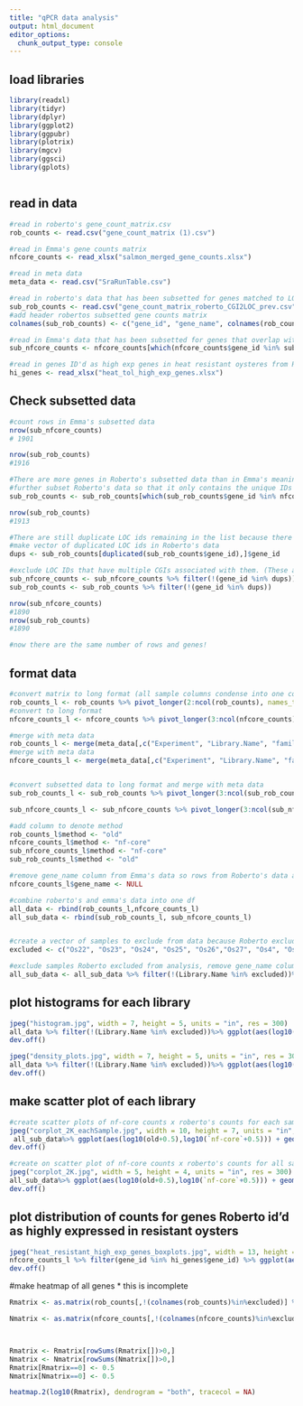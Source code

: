 ```yaml
---
title: "qPCR data analysis"
output: html_document
editor_options: 
  chunk_output_type: console
---
```


## load libraries
```r
library(readxl)
library(tidyr)
library(dplyr)
library(ggplot2)
library(ggpubr)
library(plotrix)
library(mgcv)
library(ggsci)
library(gplots)



```


## read in data

```r
#read in roberto's gene_count_matrix.csv
rob_counts <- read.csv("gene_count_matrix (1).csv")

#read in Emma's gene counts matrix
nfcore_counts <- read_xlsx("salmon_merged_gene_counts.xlsx")

#read in meta data
meta_data <- read.csv("SraRunTable.csv")

#read in roberto's data that has been subsetted for genes matched to LOC IDs using the genome compare files (see jupyter notebook)
sub_rob_counts <- read.csv("gene_count_matrix_roberto_CGI2LOC_prev.csv", header =F)
#add header robertos subsetted gene counts matrix
colnames(sub_rob_counts) <- c("gene_id", "gene_name", colnames(rob_counts[,2:ncol(rob_counts)]))

#read in Emma's data that has been subsetted for genes that overlap with roberto's subsetted genes
sub_nfcore_counts <- nfcore_counts[which(nfcore_counts$gene_id %in% sub_rob_counts$gene_id),]

#read in genes ID'd as high exp genes in heat resistant oysteres from Roberto's paper (copied from supp table 6)
hi_genes <- read_xlsx("heat_tol_high_exp_genes.xlsx")

```


## Check subsetted data
```r
#count rows in Emma's subsetted data
nrow(sub_nfcore_counts)
# 1901

nrow(sub_rob_counts)
#1916

#There are more genes in Roberto's subsetted data than in Emma's meaning some LOC ids are listed multiple times
#further subset Roberto's data so that it only contains the unique IDs that are in Emma's subsetted data
sub_rob_counts <- sub_rob_counts[which(sub_rob_counts$gene_id %in% nfcore_counts$gene_id),]

nrow(sub_rob_counts)
#1913

#There are still duplicate LOC ids remaining in the list because there are still more genes in Roberto's data
#make vector of duplicated LOC ids in Roberto's data
dups <- sub_rob_counts[duplicated(sub_rob_counts$gene_id),]$gene_id

#exclude LOC IDs that have multiple CGIs associated with them. (These are genes that were previously annotated as multiple genes and are now merged into one)
sub_nfcore_counts <- sub_nfcore_counts %>% filter(!(gene_id %in% dups))
sub_rob_counts <- sub_rob_counts %>% filter(!(gene_id %in% dups))

nrow(sub_nfcore_counts)
#1890
nrow(sub_rob_counts)
#1890

#now there are the same number of rows and genes!
```


## format data
```r
#convert matrix to long format (all sample columns condense into one column with counts in another column)
rob_counts_l <- rob_counts %>% pivot_longer(2:ncol(rob_counts), names_to = "Library.Name", values_to = "counts")
#convert to long format
nfcore_counts_l <- nfcore_counts %>% pivot_longer(3:ncol(nfcore_counts), names_to = "Experiment", values_to = "counts")

#merge with meta data
rob_counts_l <- merge(meta_data[,c("Experiment", "Library.Name", "family", "timepoint..day.","trait")], rob_counts_l, by = "Library.Name")
#merge with meta data
nfcore_counts_l <- merge(meta_data[,c("Experiment", "Library.Name", "family", "timepoint..day.","trait")],nfcore_counts_l, by = "Experiment")


#convert subsetted data to long format and merge with meta data
sub_rob_counts_l <- sub_rob_counts %>% pivot_longer(3:ncol(sub_rob_counts), names_to = "Library.Name", values_to = "counts") %>% left_join(meta_data[,c("Experiment", "Library.Name", "family", "timepoint..day.","trait")], by = "Library.Name")

sub_nfcore_counts_l <- sub_nfcore_counts %>% pivot_longer(3:ncol(sub_nfcore_counts), names_to = "Experiment", values_to = "counts") %>% left_join(meta_data[,c("Experiment", "Library.Name", "family", "timepoint..day.","trait")], by = "Experiment")

#add column to denote method
rob_counts_l$method <- "old"
nfcore_counts_l$method <- "nf-core"
sub_nfcore_counts_l$method <- "nf-core"
sub_rob_counts_l$method <- "old"

#remove gene_name column from Emma's data so rows from Roberto's data and Emma's data can be combined
nfcore_counts_l$gene_name <- NULL

#combine roberto's and emma's data into one df
all_data <- rbind(rob_counts_l,nfcore_counts_l)
all_sub_data <- rbind(sub_rob_counts_l, sub_nfcore_counts_l)


#create a vector of samples to exclude from data because Roberto excluded these from his comparisons
excluded <- c("Os22", "Os23", "Os24", "Os25", "Os26","Os27", "Os4", "Os5", "Os6", "Os7", "Os8", "Os9")

#exclude samples Roberto excluded from analysis, remove gene_name column and spread methods column out so that it can be plotted as as a scatter plot
all_sub_data <- all_sub_data %>% filter(!(Library.Name %in% excluded))%>% dplyr::select(-gene_name) %>% pivot_wider(names_from = method, values_from = counts)

```


## plot histograms for each library
```r
jpeg("histogram.jpg", width = 7, height = 5, units = "in", res = 300)
all_data %>% filter(!(Library.Name %in% excluded))%>% ggplot(aes(log10(counts), fill = method)) + geom_histogram(alpha = 0.5) + labs(x = "counts (log10)", y = "# genes") + theme_bw() + facet_wrap(~Library.Name)
dev.off()

jpeg("density_plots.jpg", width = 7, height = 5, units = "in", res = 300)
all_data %>% filter(!(Library.Name %in% excluded))%>% ggplot(aes(log10(counts), color = method,fill = method, alpha = 0.2)) + geom_density(alpha = 0.2) + labs(x = "counts (log10)", y = "% genes") + theme_bw() + facet_wrap(~Library.Name)
dev.off()

```

## make scatter plot of each library
```r
#create scatter plots of nf-core counts x roberto's counts for each sample
jpeg("corplot_2K_eachSample.jpg", width = 10, height = 7, units = "in", res = 300)
 all_sub_data%>% ggplot(aes(log10(old+0.5),log10(`nf-core`+0.5))) + geom_point() + labs(x = "Roberto counts (log10(+0.5))", y = "nf-core counts (log10(+0.5))") + theme_bw() + facet_wrap(~Library.Name) + ggtitle("1,890 overlapping genes comparing to prev.txt doc")
dev.off()

#create on scatter plot of nf-core counts x roberto's counts for all samples
jpeg("corplot_2K.jpg", width = 5, height = 4, units = "in", res = 300)
all_sub_data%>% ggplot(aes(log10(old+0.5),log10(`nf-core`+0.5))) + geom_point() + labs(x = "Roberto counts (log10(+0.5))", y = "nf-core counts (log10(+0.5))") + theme_bw() + ggtitle("1,890 overlapping genes comparing to prev.txt doc")
dev.off()


```



## plot distribution of counts for genes Roberto id'd as highly expressed in resistant oysters
```r
jpeg("heat_resistant_high_exp_genes_boxplots.jpg", width = 13, height = 10, units = "in", res = 300)
nfcore_counts_l %>% filter(gene_id %in% hi_genes$gene_id) %>% ggplot(aes(x = trait,y = log10(counts+0.5), group = interaction(gene_id,trait),fill = trait))+ geom_violin(alpha = 0.5)+ geom_boxplot(width = 0.2, alpha = 0.2, outlier.shape = NA)+geom_jitter(alpha = 0.5,size = 1.2, width = 0.1) + theme_bw()+ theme(axis.text.x = element_text(angle = 45, hjust = 1))+ labs(y = "log10(counts + 0.5)", fill = "sample")+ facet_wrap(~gene_id, scale = "free") +ggtitle("genes Roberto id'd as high exp. in resistant samples")+  theme(axis.title.x=element_blank(),axis.text.x=element_blank(),axis.ticks.x=element_blank())
dev.off()

```


#make heatmap of all genes * this is incomplete

```r
Rmatrix <- as.matrix(rob_counts[,!(colnames(rob_counts)%in%excluded)] %>% dplyr::select(-gene_id) )

Nmatrix <- as.matrix(nfcore_counts[,!(colnames(nfcore_counts)%in%excluded)]  %>% dplyr::select(-gene_id) %>% dplyr::select(-gene_name))



Rmatrix <- Rmatrix[rowSums(Rmatrix[])>0,]
Nmatrix <- Nmatrix[rowSums(Nmatrix[])>0,]
Rmatrix[Rmatrix==0] <- 0.5
Nmatrix[Nmatrix==0] <- 0.5

heatmap.2(log10(Rmatrix), dendrogram = "both", tracecol = NA)
  
```  

